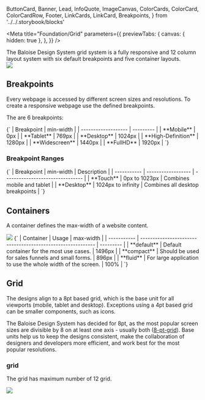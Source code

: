   ButtonCard,
  Banner,
  Lead,
  InfoQuote,
  ImageCanvas,
  ColorCards,
  ColorCard,
  ColorCardRow,
  Footer,
  LinkCards,
  LinkCard,
  Breakpoints,
} from '../../.storybook/blocks'

<Meta
  title="Foundation/Grid"
  parameters={{
    previewTabs: {
      canvas: { hidden: true },
    },
  }}
/>

<Banner label="Grid" section="Foundation" color="purple" puzzle />

<Lead>
  The Baloise Design System grid system is a fully responsive and 12 column layout system with six default breakpoints
  and five container layouts.
</Lead>


<br />

<ImageCanvas size="large">
  <img src={GridOverview} />
</ImageCanvas>

## Breakpoints

Every webpage is accessed by different screen sizes and resolutions. To create a responsive webpage use the defined breakpoints.

The are 6 breakpoints:

<Markdown>
  {`
| Breakpoint          | min-width |
| ------------------- | --------- |
| **Mobile**          | 0px       |
| **Tablet**          | 769px     |
| **Desktop**         | 1024px    |
| **High-Definition** | 1280px    |
| **Widescreen**      | 1440px    |
| **FullHD**          | 1920px    |
`}
</Markdown>

### Breakpoint Ranges

<Markdown>
  {`
| Breakpoint  | min-width          | Description                      |
| ----------- | ------------------ | -------------------------------- |
| **Touch**   | 0px to 1023px      | Combines mobile and tablet       |
| **Desktop** | 1024px to infinity | Combines all desktop breakpoints |
`}
</Markdown>

## Containers

A container defines the max-width of a website content.


<ImageCanvas size="large">
  <img src={LayoutOverview} />
</ImageCanvas>

<Markdown>
  {`
| Container   | Usage                                                       | max-width |
| ----------- | ----------------------------------------------------------- | --------- |
| **default** | Default container for the most use cases.                   | 1496px    |
| **compact** | Should be used for sales funnels and small forms.           | 896px     |
| **fluid**   | For large application to use the whole width of the screen. | 100%      |
`}
</Markdown>

## Grid

The designs align to a 8pt based grid, which is the base unit for all viewports (mobile, tablet and desktop).
Exceptions using a 4pt based grid can be smaller components, such as icons.

The Baloise Design System has decided for 8pt, as the most popular screen sizes are divisible by 8 on at least one axis -
usually both ([8-pt-grid](https://spec.fm/specifics/8-pt-grid)). Base units help us to keep the designs consistent,
make the collaboration of designers and developers more efficient, and work best for the most popular
resolutions.

### grid

The grid has maximum number of 12 grid.


<ImageCanvas size="large">
  <img src={Grid} />
</ImageCanvas>

<Footer>
  <LinkCards>
    <LinkCard
      pageTitle="CSS Utilities/Grid/Grid System"
      description="Determines how flex lines are distributed between and around items"
    />
  </LinkCards>
</Footer>
